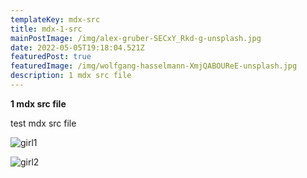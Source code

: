 ```yaml
---
templateKey: mdx-src
title: mdx-1-src
mainPostImage: /img/alex-gruber-SECxY_Rkd-g-unsplash.jpg
date: 2022-05-05T19:18:04.521Z
featuredPost: true
featuredImage: /img/wolfgang-hasselmann-XmjQABOUReE-unsplash.jpg
description: 1 mdx src file
---
```


**1 mdx src file**

test mdx src file

![girl1](/img/mahsa-gholami-4x8liUBelKo-unsplash.jpg 'girl1')

![girl2](https://images.unsplash.com/photo-1648737966762-1c8921f9b976?ixlib=rb-1.2.1&ixid=MnwxMjA3fDF8MHxwaG90by1wYWdlfHx8fGVufDB8fHx8&auto=format&fit=crop&w=2072&q=80 'girl2')